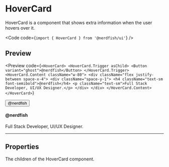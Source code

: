 
# HoverCard

HoverCard is a component that shows extra information when the user hovers over
it.

<Code code={`import { HoverCard } from '@nerdfish/ui'`} />

## Preview

<Preview
  code={`<HoverCard>
  <HoverCard.Trigger asChild>
    <Button variant="ghost">@nerdfish</Button>
  </HoverCard.Trigger>
  <HoverCard.Content className="w-80">
    <div className="flex justify-between space-x-4">
      <div className="space-y-1">
        <h4 className="text-sm font-semibold">@nerdfish</h4>
        <p className="text-sm">Full Stack Developer, UI/UX Designer.</p>
      </div>
    </div>
  </HoverCard.Content>
</HoverCard>`}
>
  <div className="space-y-2">
    <HoverCard>
      <HoverCard.Trigger asChild>
        <Button variant="ghost">@nerdfish</Button>
      </HoverCard.Trigger>
      <HoverCard.Content className="w-80">
        <div className="flex justify-between space-x-4">
          <div className="space-y-1">
            <h4 className="text-sm font-semibold">@nerdfish</h4>
            <p className="text-sm">Full Stack Developer, UI/UX Designer.</p>
          </div>
        </div>
      </HoverCard.Content>
    </HoverCard>
  </div>
</Preview>

---

## Properties

<Properties>
  <Property name="children" type="[HoverCard.Trigger, HoverCard.Content]">
    The children of the HoverCard component.
  </Property>
</Properties>
